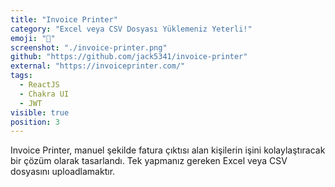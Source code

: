 ```yaml
---
title: "Invoice Printer"
category: "Excel veya CSV Dosyası Yüklemeniz Yeterli!"
emoji: "🧾"
screenshot: "./invoice-printer.png"
github: "https://github.com/jack5341/invoice-printer"
external: "https://invoiceprinter.com/"
tags:
  - ReactJS
  - Chakra UI
  - JWT
visible: true
position: 3
---
```


Invoice Printer, manuel şekilde fatura çıktısı alan kişilerin işini kolaylaştıracak bir çözüm olarak tasarlandı. Tek yapmanız gereken Excel veya CSV dosyasını uploadlamaktır.